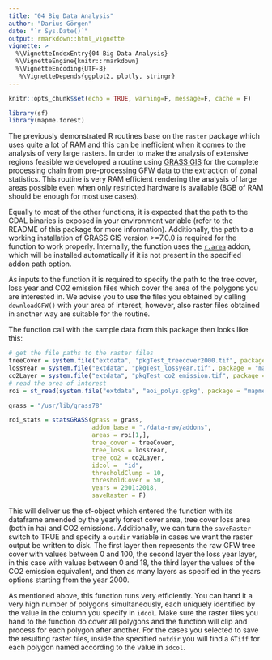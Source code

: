 ```yaml
---
title: "04 Big Data Analysis"
author: "Darius Görgen"
date: "`r Sys.Date()`"
output: rmarkdown::html_vignette
vignette: >
  %\VignetteIndexEntry{04 Big Data Analysis}
  %\VignetteEngine{knitr::rmarkdown}
  %\VignetteEncoding{UTF-8}
   %\VignetteDepends{ggplot2, plotly, stringr}
---
```


```r
knitr::opts_chunk$set(echo = TRUE, warning=F, message=F, cache = F)
```

```r
library(sf)
library(mapme.forest)
```


The previously demonstrated R routines base on the `raster` package which uses
quite a lot of RAM and this can be inefficient when it comes to the analysis of
very large rasters. 
In order to make the analysis of extensive regions feasible we developed a routine
using [GRASS GIS](https://grass.osgeo.org/) for the complete processing chain from
pre-processing GFW data to the extraction of zonal statistics.
This routine is very RAM efficient rendering the analysis of large areas possible
even when only restricted hardware is available (8GB of RAM should be enough for most
use cases). 

Equally to most of the other functions, it is expected that the path to the GDAL
binaries is exposed in your environment variable (refer to the README of this package
for more information). Additionally, the path to a working installation of GRASS GIS 
version >=7.0.0 is required for the function to work properly. Internally, the 
function uses the [`r.area`](https://grass.osgeo.org/grass78/manuals/addons/r.area.html) 
addon, which will be installed automatically if it is not present in the specified 
addon path option.

As inputs to the function it is required to specify the path to the tree cover,
loss year and CO2 emission files which cover the area of the polygons you are interested in.
We advise you to use the files you obtained by calling `downloadGFW()` with your 
area of interest, however, also raster files obtained in another way are suitable for 
the routine. 

The function call with the sample data from this package then looks like this:

```r
# get the file paths to the raster files
treeCover = system.file("extdata", "pkgTest_treecover2000.tif", package = "mapme.forest")
lossYear = system.file("extdata", "pkgTest_lossyear.tif", package = "mapme.forest")
co2Layer = system.file("extdata", "pkgTest_co2_emission.tif", package = "mapme.forest")
# read the area of interest
roi = st_read(system.file("extdata", "aoi_polys.gpkg", package = "mapme.forest"))

grass = "/usr/lib/grass78"

roi_stats = statsGRASS(grass = grass, 
                       addon_base = "./data-raw/addons", 
                       areas = roi[1,], 
                       tree_cover = treeCover, 
                       tree_loss = lossYear, 
                       tree_co2 = co2Layer, 
                       idcol =  "id", 
                       thresholdClump = 10, 
                       thresholdCover = 50, 
                       years = 2001:2018, 
                       saveRaster = F)

```

This will deliver us the sf-object which entered the function with its dataframe
amended by the yearly forest cover area, tree cover loss area (both in ha) and 
CO2 emissions. Additionally, we can turn the `saveRaster` switch to TRUE and
specify a `outdir` variable in cases we want the raster output be written to disk.
The first layer then represents the raw GFW tree cover with values between 0 and 100,
the second layer the loss year layer, in this case with values between 0 and 18, 
the third layer the values of the CO2 emission equivalent, and then as many layers
as specified in the years options starting from the year 2000.

As mentioned above, this function runs very efficiently. You can hand it a very
high number of polygons simultaneously, each uniquely identified by the value in the
column you specify in `idcol`. Make sure the raster files you hand to the function
do cover all polygons and the function will clip and process for each polygon
after another. For the cases you selected to save the resulting raster files, 
inside the specified `outdir` you will find a `GTiff` for each polygon named 
according to the value in `idcol`.

